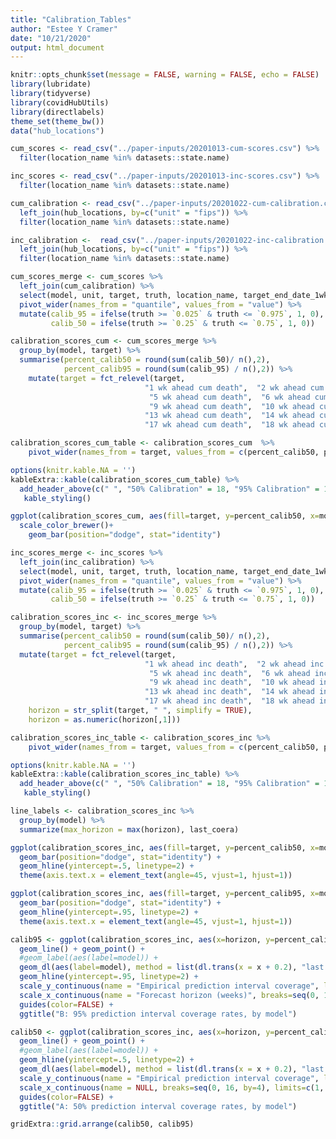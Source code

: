 ```yaml
---
title: "Calibration_Tables"
author: "Estee Y Cramer"
date: "10/21/2020"
output: html_document
---
```


```r
knitr::opts_chunk$set(message = FALSE, warning = FALSE, echo = FALSE)
library(lubridate)
library(tidyverse)
library(covidHubUtils)
library(directlabels)
theme_set(theme_bw())
data("hub_locations")
```

```r
cum_scores <- read_csv("../paper-inputs/20201013-cum-scores.csv") %>%
  filter(location_name %in% datasets::state.name)

inc_scores <- read_csv("../paper-inputs/20201013-inc-scores.csv") %>%
  filter(location_name %in% datasets::state.name)

cum_calibration <- read_csv("../paper-inputs/20201022-cum-calibration.csv") %>%
  left_join(hub_locations, by=c("unit" = "fips")) %>%
  filter(location_name %in% datasets::state.name)

inc_calibration <-  read_csv("../paper-inputs/20201022-inc-calibration.csv") %>%
  left_join(hub_locations, by=c("unit" = "fips")) %>%
  filter(location_name %in% datasets::state.name)

```


```r
cum_scores_merge <- cum_scores %>%
  left_join(cum_calibration) %>%
  select(model, unit, target, truth, location_name, target_end_date_1wk_ahead, quantile, value) %>%
  pivot_wider(names_from = "quantile", values_from = "value") %>%
  mutate(calib_95 = ifelse(truth >= `0.025` & truth <= `0.975`, 1, 0),
         calib_50 = ifelse(truth >= `0.25` & truth <= `0.75`, 1, 0))

calibration_scores_cum <- cum_scores_merge %>%
  group_by(model, target) %>%
  summarise(percent_calib50 = round(sum(calib_50)/ n(),2),
            percent_calib95 = round(sum(calib_95) / n(),2)) %>%
    mutate(target = fct_relevel(target, 
                              "1 wk ahead cum death",  "2 wk ahead cum death",  "3 wk ahead cum death",  "4 wk ahead cum death",
                               "5 wk ahead cum death",  "6 wk ahead cum death",  "7 wk ahead cum death",  "8 wk ahead cum death",
                               "9 wk ahead cum death",  "10 wk ahead cum death",  "11 wk ahead cum death",  "12 wk ahead cum death",
                              "13 wk ahead cum death",  "14 wk ahead cum death",  "15 wk ahead cum death",  "16 wk ahead cum death",
                              "17 wk ahead cum death",  "18 wk ahead cum death"))

calibration_scores_cum_table <- calibration_scores_cum  %>%
    pivot_wider(names_from = target, values_from = c(percent_calib50, percent_calib95))

options(knitr.kable.NA = '')
kableExtra::kable(calibration_scores_cum_table) %>%
  add_header_above(c(" ", "50% Calibration" = 18, "95% Calibration" = 18)) %>%
   kable_styling()
```

```r
ggplot(calibration_scores_cum, aes(fill=target, y=percent_calib50, x=model)) + 
  scale_color_brewer()+
    geom_bar(position="dodge", stat="identity")
```

```r
inc_scores_merge <- inc_scores %>%
  left_join(inc_calibration) %>%
  select(model, unit, target, truth, location_name, target_end_date_1wk_ahead, quantile, value) %>%
  pivot_wider(names_from = "quantile", values_from = "value") %>%
  mutate(calib_95 = ifelse(truth >= `0.025` & truth <= `0.975`, 1, 0),
         calib_50 = ifelse(truth >= `0.25` & truth <= `0.75`, 1, 0))

calibration_scores_inc <- inc_scores_merge %>%
  group_by(model, target) %>%
  summarise(percent_calib50 = round(sum(calib_50)/ n(),2),
            percent_calib95 = round(sum(calib_95) / n(),2)) %>% 
  mutate(target = fct_relevel(target, 
                              "1 wk ahead inc death",  "2 wk ahead inc death",  "3 wk ahead inc death",  "4 wk ahead inc death",
                               "5 wk ahead inc death",  "6 wk ahead inc death",  "7 wk ahead inc death",  "8 wk ahead inc death",
                               "9 wk ahead inc death",  "10 wk ahead inc death",  "11 wk ahead inc death",  "12 wk ahead inc death",
                              "13 wk ahead inc death",  "14 wk ahead inc death",  "15 wk ahead inc death",  "16 wk ahead inc death",
                              "17 wk ahead inc death",  "18 wk ahead inc death"),
    horizon = str_split(target, " ", simplify = TRUE),
    horizon = as.numeric(horizon[,1]))

calibration_scores_inc_table <- calibration_scores_inc %>%
    pivot_wider(names_from = target, values_from = c(percent_calib50, percent_calib95)) 

options(knitr.kable.NA = '')
kableExtra::kable(calibration_scores_inc_table) %>%
  add_header_above(c(" ", "50% Calibration" = 18, "95% Calibration" = 18)) %>%
   kable_styling()
```


```r
line_labels <- calibration_scores_inc %>%
  group_by(model) %>%
  summarize(max_horizon = max(horizon), last_coera)

ggplot(calibration_scores_inc, aes(fill=target, y=percent_calib50, x=model)) + 
  geom_bar(position="dodge", stat="identity") + 
  geom_hline(yintercept=.5, linetype=2) +
  theme(axis.text.x = element_text(angle=45, vjust=1, hjust=1))

ggplot(calibration_scores_inc, aes(fill=target, y=percent_calib95, x=model)) + 
  geom_bar(position="dodge", stat="identity") + 
  geom_hline(yintercept=.95, linetype=2) +
  theme(axis.text.x = element_text(angle=45, vjust=1, hjust=1))

calib95 <- ggplot(calibration_scores_inc, aes(x=horizon, y=percent_calib95, color=model, group=model)) + 
  geom_line() + geom_point() + 
  #geom_label(aes(label=model)) +
  geom_dl(aes(label=model), method = list(dl.trans(x = x + 0.2), "last.points", cex = 0.8)) +
  geom_hline(yintercept=.95, linetype=2) +
  scale_y_continuous(name = "Empirical prediction interval coverage", limits = c(0,1)) +
  scale_x_continuous(name = "Forecast horizon (weeks)", breaks=seq(0, 16, by=4), limits=c(1, 20)) +
  guides(color=FALSE) +
  ggtitle("B: 95% prediction interval coverage rates, by model")

calib50 <- ggplot(calibration_scores_inc, aes(x=horizon, y=percent_calib50, color=model, group=model)) + 
  geom_line() + geom_point() + 
  #geom_label(aes(label=model)) +
  geom_hline(yintercept=.5, linetype=2) +
  geom_dl(aes(label=model), method = list(dl.trans(x = x + 0.2), "last.points", cex = 0.8)) +
  scale_y_continuous(name = "Empirical prediction interval coverage", limits = c(0,1)) +
  scale_x_continuous(name = NULL, breaks=seq(0, 16, by=4), limits=c(1, 20)) +
  guides(color=FALSE) +
  ggtitle("A: 50% prediction interval coverage rates, by model")

gridExtra::grid.arrange(calib50, calib95)

```
